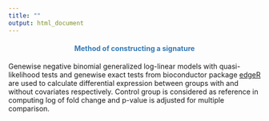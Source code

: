 ```yaml
---
title: ""
output: html_document
---
```


<center> <h4>
<span style="color:#337ab7">Method of constructing a signature</span></h4> </center>

Genewise negative binomial generalized log-linear models with quasi-likelihood tests and genewise exact tests from bioconductor package [edgeR](https://bioconductor.org/packages/release/bioc/html/edgeR.html) are used to calculate differential expression between groups with and without covariates respectively. Control group is considered as reference in computing log of fold change and p-value is adjusted for multiple comparison. 